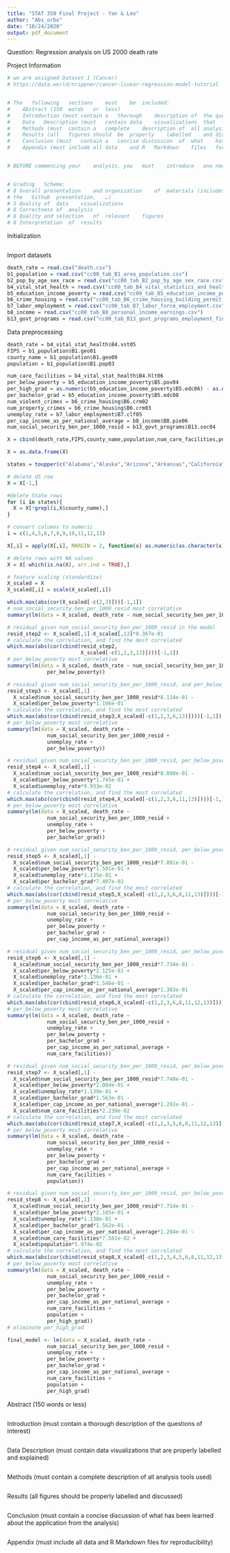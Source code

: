 ---
title: "STAT 350 Final Project - Yan & Leo"
author: "Abs_orbo"
date: "10/24/2020"
output: pdf_document
---
Question: Regression analysis on US 2000 death rate

Project Information
```{r}
# we are assigned Dataset 1 (Cancer)
# https://data.world/nrippner/cancer-linear-regression-model-tutorial


# The	following	sections	must	be	included:
#    Abstract (150	words	or	less)
#    Introduction (must	contain	a	thorough	description	of	the	questions	of	interest)
#    Data	Description (must	contain	data	visualizations	that	are	properly	labelled	and	explained)
#    Methods (must	contain	a	complete	description	of	all	analysis	tools	used)
#    Results (all	figures	should	be	properly	labelled	and	discussed)
#    Conclusion (must	contain	a	concise	discussion	of	what	has	been	learned	about	the	application	from	the	analysis)
#    Appendix (must	include	all	data	and	R	Markdown	files	for	reproducibility)


# BEFORE commencing	your	analysis, you	must	introduce	one	new	additional	data	point into	your	assigned	dataset.	A	description	of	this	unique data	point	must	be	included	in	your	Data	 Description section	along	with	some rationale	for	the	values	chosen.		


# Grading	Scheme:
# 8 Overall	presentation	and	organization	of	materials (includes	quality	of	writing	and	quality	of	
# the	Github	presentation,	…)
# 5 Quality	of	data	visualizations
# 8 Correctness	of	analysis
# 6 Quality	and	selection	of	relevant	figures	
# 8 Interpretation	of	results
```

Initialization
```{r}

```

Import datasets
```{r}
death_rate = read.csv("death.csv")
b1_population = read.csv("cc00_tab_B1_area_population.csv")
b2_pop_by_age_sex_race = read.csv("cc00_tab_B2_pop_by_age_sex_race.csv")
b4_vital_stat_health = read.csv("cc00_tab_B4_vital_statistics_and_health.csv")
b5_education_income_poverty = read.csv("cc00_tab_B5_education_income_poverty.csv")
b6_crime_housing = read.csv("cc00_tab_B6_crime_housing_building_permit.csv")
b7_labor_employment = read.csv("cc00_tab_B7_labor_force_employment.csv")
b8_income = read.csv("cc00_tab_B8_personal_income_earnings.csv")
b13_govt_programs = read.csv("cc00_tab_B13_govt_programs_employment_finances.csv")
```

Data preprocessing
```{r}
death_rate = b4_vital_stat_health$B4.vst05
FIPS = b1_population$B1.geo01
county_name = b1_population$B1.geo09
population = b1_population$B1.pop03

num_care_facilities = b4_vital_stat_health$B4.hlt06
per_below_poverty = b5_education_income_poverty$B5.pov04
per_high_grad = as.numeric(b5_education_income_poverty$B5.edc06) - as.numeric(b5_education_income_poverty$B5.edc08)
per_bachelor_grad = b5_education_income_poverty$B5.edc08
num_violent_crimes = b6_crime_housing$B6.crm02
num_property_crimes = b6_crime_housing$B6.crm03
unemploy_rate = b7_labor_employment$B7.clf05
per_cap_income_as_per_national_average = b8_income$B8.pie06
num_social_security_ben_per_1000_resid = b13_govt_programs$B13.soc04

X = cbind(death_rate,FIPS,county_name,population,num_care_facilities,per_below_poverty,per_high_grad,per_bachelor_grad,num_violent_crimes,num_property_crimes,unemploy_rate,per_cap_income_as_per_national_average,num_social_security_ben_per_1000_resid)

X = as.data.frame(X)

states = toupper(c("Alabama","Alaska","Arizona","Arkansas","California","Colorado","Connecticut","Delaware","Florida","Georgia","Hawaii","Idaho","Illinois","Indiana","Iowa","Kansas","Kentucky","Louisiana","Maine","Maryland","Massachusetts","Michigan","Minnesota","Mississippi","Missouri","Montana","Nebraska","Nevada","New Hampshire","New Jersey","New Mexico","New York","North Carolina","North Dakota","Ohio","Oklahoma","Oregon","Pennsylvania","Rhode Island","South Carolina","South Dakota","Tennessee","Texas","Utah","Vermont","Virginia","Washington","West Virginia","Wisconsin","Wyoming"))

# delete US row
X = X[-1,]

#delete State rows
for (i in states){
  X = X[!grepl(i,X$county_name),]
}

# convert columns to numeric
i = c(1,4,5,6,7,8,9,10,11,12,13)

X[,i] = apply(X[,i], MARGIN = 2, function(x) as.numeric(as.character(x)))

# delete rows with NA values
X = X[-which(is.na(X), arr.ind = TRUE),]

# feature scaling (standardize)
X_scaled = X
X_scaled[,i] = scale(X_scaled[,i])
```

```{r}
which.max(abs(cor(X_scaled[-c(2,3)]))[-1,1])
# num_social_security_ben_per_1000_resid most correlative
summary(lm(data = X_scaled, death_rate ~ num_social_security_ben_per_1000_resid))
```

```{r}
# residual given num_social_security_ben_per_1000_resid in the model
resid_step2 <- X_scaled[,1]-X_scaled[,13]*8.367e-01
# calculate the correlation, and find the most correlated
which.max(abs(cor(cbind(resid_step2,
                        X_scaled[-c(1,2,3,13)])))[-1,1])
# per_below_poverty most correlative
summary(lm(data = X_scaled, death_rate ~ num_social_security_ben_per_1000_resid +
             per_below_poverty))
```

```{r}
# residual given num_social_security_ben_per_1000_resid, and per_below_poverty in the model
resid_step3 <- X_scaled[,1] -
  X_scaled$num_social_security_ben_per_1000_resid*8.114e-01 -
  X_scaled$per_below_poverty*1.196e-01
# calculate the correlation, and find the most correlated
which.max(abs(cor(cbind(resid_step3,X_scaled[-c(1,2,3,6,13)])))[-1,1])
# per_below_poverty most correlative
summary(lm(data = X_scaled, death_rate ~ 
             num_social_security_ben_per_1000_resid +
             unemploy_rate + 
             per_below_poverty))
```

```{r}
# residual given num_social_security_ben_per_1000_resid, per_below_poverty, and unemploy_rate in the model
resid_step4 <- X_scaled[,1] -
  X_scaled$num_social_security_ben_per_1000_resid*8.098e-01 -
  X_scaled$per_below_poverty*1.745e-01 + 
  X_scaled$unemploy_rate*9.933e-02
# calculate the correlation, and find the most correlated
which.max(abs(cor(cbind(resid_step4,X_scaled[-c(1,2,3,6,11,13)])))[-1,1])
# per_below_poverty most correlative
summary(lm(data = X_scaled, death_rate ~ 
             num_social_security_ben_per_1000_resid +
             unemploy_rate + 
             per_below_poverty + 
             per_bachelor_grad))
```

```{r}
# residual given num_social_security_ben_per_1000_resid, per_below_poverty, unemploy_rate, and per_bachelor_grad in the model
resid_step5 <- X_scaled[,1] -
  X_scaled$num_social_security_ben_per_1000_resid*7.801e-01 -
  X_scaled$per_below_poverty*1.591e-01 + 
  X_scaled$unemploy_rate*1.135e-01 + 
  X_scaled$per_bachelor_grad*7.407e-02
# calculate the correlation, and find the most correlated
which.max(abs(cor(cbind(resid_step5,X_scaled[-c(1,2,3,6,8,11,13)])))[-1,1])
# per_below_poverty most correlative
summary(lm(data = X_scaled, death_rate ~ 
             num_social_security_ben_per_1000_resid +
             unemploy_rate + 
             per_below_poverty + 
             per_bachelor_grad +
             per_cap_income_as_per_national_average))
```

```{r}
# residual given num_social_security_ben_per_1000_resid, per_below_poverty, unemploy_rate, per_bachelor_grad, and per_cap_income_as_per_national_average in the model
resid_step6 <- X_scaled[,1] -
  X_scaled$num_social_security_ben_per_1000_resid*7.734e-01 -
  X_scaled$per_below_poverty*2.125e-01 + 
  X_scaled$unemploy_rate*1.136e-01 + 
  X_scaled$per_bachelor_grad*1.546e-01 - 
  X_scaled$per_cap_income_as_per_national_average*1.383e-01
# calculate the correlation, and find the most correlated
which.max(abs(cor(cbind(resid_step6,X_scaled[-c(1,2,3,6,8,11,12,13)])))[-1,1])
# per_below_poverty most correlative
summary(lm(data = X_scaled, death_rate ~ 
             num_social_security_ben_per_1000_resid +
             unemploy_rate + 
             per_below_poverty + 
             per_bachelor_grad +
             per_cap_income_as_per_national_average +
             num_care_facilities))
```

```{r}
# residual given num_social_security_ben_per_1000_resid, per_below_poverty, unemploy_rate, per_bachelor_grad, per_cap_income_as_per_national_average, and num_care_facilities in the model
resid_step7 <- X_scaled[,1] -
  X_scaled$num_social_security_ben_per_1000_resid*7.748e-01 -
  X_scaled$per_below_poverty*2.084e-01 + 
  X_scaled$unemploy_rate*1.139e-01 + 
  X_scaled$per_bachelor_grad*1.563e-01 - 
  X_scaled$per_cap_income_as_per_national_average*1.282e-01 -
  X_scaled$num_care_facilities*2.239e-02
# calculate the correlation, and find the most correlated
which.max(abs(cor(cbind(resid_step7,X_scaled[-c(1,2,3,5,6,8,11,12,13)])))[-1,1])
# per_below_poverty most correlative
summary(lm(data = X_scaled, death_rate ~ 
             num_social_security_ben_per_1000_resid +
             unemploy_rate + 
             per_below_poverty + 
             per_bachelor_grad +
             per_cap_income_as_per_national_average +
             num_care_facilities + 
             population))
```

```{r}
# residual given num_social_security_ben_per_1000_resid, per_below_poverty, unemploy_rate, per_bachelor_grad, per_cap_income_as_per_national_average, num_care_facilities, and population in the model
resid_step8 <- X_scaled[,1] -
  X_scaled$num_social_security_ben_per_1000_resid*7.714e-01 -
  X_scaled$per_below_poverty*2.105e-01 + 
  X_scaled$unemploy_rate*1.138e-01 + 
  X_scaled$per_bachelor_grad*1.562e-01 - 
  X_scaled$per_cap_income_as_per_national_average*1.284e-01 -
  X_scaled$num_care_facilities*7.561e-02 +
  X_scaled$population*5.974e-02
# calculate the correlation, and find the most correlated
which.max(abs(cor(cbind(resid_step8,X_scaled[-c(1,2,3,4,5,6,8,11,12,13)])))[-1,1])
# per_below_poverty most correlative
summary(lm(data = X_scaled, death_rate ~ 
             num_social_security_ben_per_1000_resid +
             unemploy_rate + 
             per_below_poverty + 
             per_bachelor_grad +
             per_cap_income_as_per_national_average +
             num_care_facilities + 
             population +
             per_high_grad))
# eliminate per_high_grad
```



```{r}
final_model <- lm(data = X_scaled, death_rate ~ 
             num_social_security_ben_per_1000_resid +
             unemploy_rate + 
             per_below_poverty + 
             per_bachelor_grad +
             per_cap_income_as_per_national_average +
             num_care_facilities + 
             population +
             per_high_grad)
```





Abstract (150 words or less)
```{r}

```

Introduction (must contain a thorough description of the questions of interest)
```{r}

```

Data Description (must contain data visualizations that are properly labelled and explained)
```{r}

```

Methods (must contain a complete description of all analysis tools used)
```{r}

```

Results (all figures should be properly labelled and discussed)
```{r}

```

Conclusion (must contain a concise discussion of what has been learned about the application from the analysis)
```{r}

```

Appendix (must include all data and R Markdown files for reproducibility)
```{r}

```

